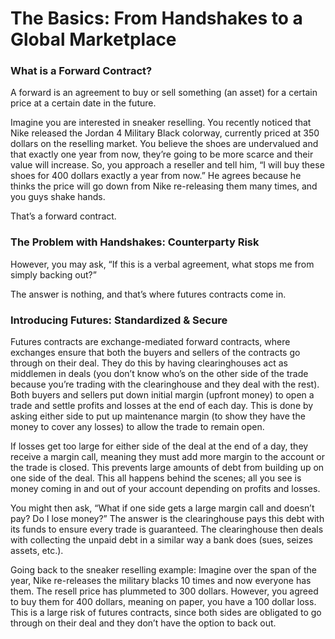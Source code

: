 # The Basics: From Handshakes to a Global Marketplace

### What is a Forward Contract?

A forward is an agreement to buy or sell something (an asset) for a certain price at a certain date in the future.

Imagine you are interested in sneaker reselling. You recently noticed that Nike released the Jordan 4 Military Black colorway, currently priced at 350 dollars on the reselling market. You believe the shoes are undervalued and that exactly one year from now, they’re going to be more scarce and their value will increase. So, you approach a reseller and tell him, “I will buy these shoes for 400 dollars exactly a year from now.” He agrees because he thinks the price will go down from Nike re-releasing them many times, and you guys shake hands.

That’s a forward contract.

### The Problem with Handshakes: Counterparty Risk

However, you may ask, “If this is a verbal agreement, what stops me from simply backing out?”

The answer is nothing, and that’s where futures contracts come in.

### Introducing Futures: Standardized & Secure

Futures contracts are exchange-mediated forward contracts, where exchanges ensure that both the buyers and sellers of the contracts go through on their deal. They do this by having clearinghouses act as middlemen in deals (you don’t know who’s on the other side of the trade because you’re trading with the clearinghouse and they deal with the rest). Both buyers and sellers put down initial margin (upfront money) to open a trade and settle profits and losses at the end of each day. This is done by asking either side to put up maintenance margin (to show they have the money to cover any losses) to allow the trade to remain open.

If losses get too large for either side of the deal at the end of a day, they receive a margin call, meaning they must add more margin to the account or the trade is closed. This prevents large amounts of debt from building up on one side of the deal. This all happens behind the scenes; all you see is money coming in and out of your account depending on profits and losses.

You might then ask, “What if one side gets a large margin call and doesn’t pay? Do I lose money?” The answer is the clearinghouse pays this debt with its funds to ensure every trade is guaranteed. The clearinghouse then deals with collecting the unpaid debt in a similar way a bank does (sues, seizes assets, etc.).

Going back to the sneaker reselling example: Imagine over the span of the year, Nike re-releases the military blacks 10 times and now everyone has them. The resell price has plummeted to 300 dollars. However, you agreed to buy them for 400 dollars, meaning on paper, you have a 100 dollar loss. This is a large risk of futures contracts, since both sides are obligated to go through on their deal and they don’t have the option to back out.